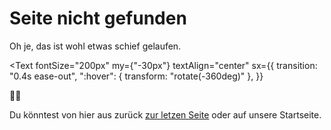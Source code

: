 
# Seite nicht gefunden

Oh je, das ist wohl etwas schief gelaufen.

<Text
  fontSize="200px"
  my={"-30px"}
  textAlign="center"
  sx={{
    transition: "0.4s ease-out",
    ":hover": { transform: "rotate(-360deg)" },
  }}
>
  🤷‍♂️
</Text>

Du könntest von hier aus zurück <a href="javascript:history.go(-1)">zur letzen Seite</a> oder auf unsere <Link href="/"><A variant="underline">Startseite</A></Link>.
